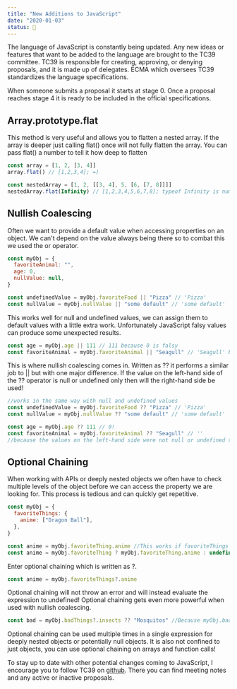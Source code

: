 ```yaml
---
title: "New Additions to JavaScript"
date: "2020-01-03"
status: 🌻
---
```


The language of JavaScript is constantly being updated. Any new ideas or features that want to be added to the language are brought to the TC39 committee. TC39 is responsible for creating, approving, or denying proposals, and it is made up of delegates. ECMA which oversees TC39 standardizes the language specifications.

When someone submits a proposal it starts at stage 0. Once a proposal reaches stage 4 it is ready to be included in the official specifications.

## Array.prototype.flat

This method is very useful and allows you to flatten a nested array. If the array is deeper just calling flat() once will not fully flatten the array. You can pass flat() a number to tell it how deep to flatten

```javascript
const array = [1, 2, [3, 4]]
array.flat() // [1,2,3,4]; =)

const nestedArray = [1, 2, [[3, 4], 5, [6, [7, 8]]]]
nestedArray.flat(Infinity) // [1,2,3,4,5,6,7,8]; typeof Infinity is number
```

## Nullish Coalescing

Often we want to provide a default value when accessing properties on an object. We can't depend on the value always being there so to combat this we used the or operator.

```javascript
const myObj = {
  favoriteAnimal: "",
  age: 0,
  nullValue: null,
}

const undefinedValue = myObj.favoriteFood || "Pizza" // 'Pizza'
const nullValue = myObj.nullValue || "some default" // 'some default'
```

This works well for null and undefined values, we can assign them to default values with a little extra work. Unfortunately JavaScript falsy values can produce some unexpected results.

```javascript
const age = myObj.age || 111 // 111 because 0 is falsy
const favoriteAnimal = myObj.favoriteAnimal || "Seagull" // 'Seagull' because '' is also a falsy value
```

This is where nullish coalescing comes in. Written as ?? it performs a similar job to || but with one major difference. If the value on the left-hand side of the ?? operator is null or undefined only then will the right-hand side be used!

```javascript
//works in the same way with null and undefined values
const undefinedValue = myObj.favoriteFood ?? "Pizza" // 'Pizza'
const nullValue = myObj.nullValue ?? "some default" // 'some default'

const age = myObj.age ?? 111 // 0!
const favoriteAnimal = myObj.favoriteAnimal ?? "Seagull" // ''
//because the values on the left-hand side were not null or undefined the right-hand side is ignored!
```

## Optional Chaining

When working with APIs or deeply nested objects we often have to check multiple levels of the object before we can access the property we are looking for. This process is tedious and can quickly get repetitive.

```javascript
const myObj = {
  favoriteThings: {
    anime: ["Dragon Ball"],
  },
}

const anime = myObj.favoriteThing.anime //This works if favoriteThings exists but if it is undefined we will get an error
const anime = myObj.favoriteThing ? myObj.favoriteThing.anime : undefined //works but very tedious
```

Enter optional chaining which is written as ?.

```javascript
const anime = myObj.favoriteThings?.anime
```

Optional chaining will not throw an error and will instead evaluate the expression to undefined! Optional chaining gets even more powerful when used with nullish coalescing.

```javascript
const bad = myObj.badThings?.insects ?? "Mosquitos" //Because myObj.badThings evaluates to undefined nullish coalescing will return the right-hand side 'Mosquitos'
```

Optional chaining can be used multiple times in a single expression for deeply nested objects or potentially null objects. It is also not confined to just objects, you can use optional chaining on arrays and function calls!

To stay up to date with other potential changes coming to JavaScript, I encourage you to follow TC39 on [github](https://github.com/tc39). There you can find meeting notes and any active or inactive proposals.
